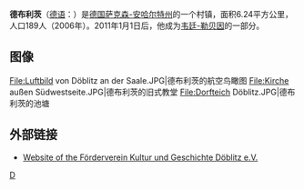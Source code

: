 {{Infobox German location
|type = Ortsteil
|Town =德布利茨
|image_photo       =
|image_coa            = Wappen Doeblitz.png
|coordinates       = {{coord|51|33|27|N|11|49|49|E|format=dms|display=inline,title}}
|state        = 萨克森-安哈尔特州
|district         = Saalekreis
|elevation              = 94
|area            = 6.24
|population         = 162
|Stand             = 2009-12-31
|postal_code               = 06193
|area_code           = 034607
|licence               = SK
}}

'''德布利茨'''（[[德语|德语]]：'''{{lang|de|Döblitz}}'''）是[[德国|德国]][[萨克森-安哈尔特州|萨克森-安哈尔特州]]的一个村镇，面积6.24平方公里，人口189人（2006年）。2011年1月1日后，他成为[[韦廷-勒贝因|韦廷-勒贝因]]的一部分。

== 图像 ==
<gallery>
File:Luftbild von Döblitz an der Saale.JPG|德布利茨的航空鸟瞰图
File:Kirche außen Südwestseite.JPG|德布利茨的旧式教堂 
File:Dorfteich Döblitz.JPG|德布利茨的池塘
</gallery>

==外部链接==
* [http://www.doeblitz-saale.de Website of the Förderverein Kultur und Geschichte Döblitz e.V.] {{Wayback|url=http://www.doeblitz-saale.de/ |date=20220101171801 }} {{de icon}}
{{Germany-geo-stub}}

[[Category:萨克森-安哈尔特州市镇|D]]